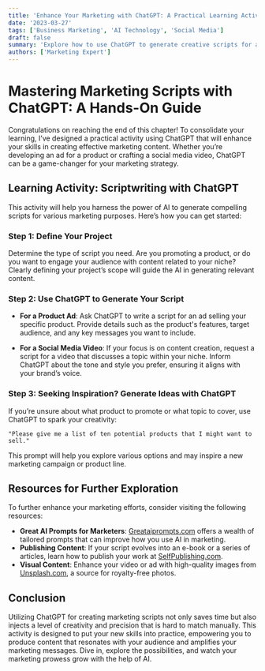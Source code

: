 ```yaml
---
title: 'Enhance Your Marketing with ChatGPT: A Practical Learning Activity'
date: '2023-03-27'
tags: ['Business Marketing', 'AI Technology', 'Social Media']
draft: false
summary: 'Explore how to use ChatGPT to generate creative scripts for ads and social media videos, perfect for promoting products or services in your niche.'
authors: ['Marketing Expert']
---
```


# Mastering Marketing Scripts with ChatGPT: A Hands-On Guide

Congratulations on reaching the end of this chapter! To consolidate your learning, I’ve designed a practical activity using ChatGPT that will enhance your skills in creating effective marketing content. Whether you’re developing an ad for a product or crafting a social media video, ChatGPT can be a game-changer for your marketing strategy.

## Learning Activity: Scriptwriting with ChatGPT

This activity will help you harness the power of AI to generate compelling scripts for various marketing purposes. Here’s how you can get started:

### Step 1: Define Your Project

Determine the type of script you need. Are you promoting a product, or do you want to engage your audience with content related to your niche? Clearly defining your project’s scope will guide the AI in generating relevant content.

### Step 2: Use ChatGPT to Generate Your Script

- **For a Product Ad**: Ask ChatGPT to write a script for an ad selling your specific product. Provide details such as the product's features, target audience, and any key messages you want to include.

- **For a Social Media Video**: If your focus is on content creation, request a script for a video that discusses a topic within your niche. Inform ChatGPT about the tone and style you prefer, ensuring it aligns with your brand’s voice.

### Step 3: Seeking Inspiration? Generate Ideas with ChatGPT

If you’re unsure about what product to promote or what topic to cover, use ChatGPT to spark your creativity:

```plaintext
"Please give me a list of ten potential products that I might want to sell."
```

This prompt will help you explore various options and may inspire a new marketing campaign or product line.

## Resources for Further Exploration

To further enhance your marketing efforts, consider visiting the following resources:

- **Great AI Prompts for Marketers**: [Greataiprompts.com](https://www.greataiprompts.com/chat-gpt/chat-gpt-prompts-for-marketers/) offers a wealth of tailored prompts that can improve how you use AI in marketing.
- **Publishing Content**: If your script evolves into an e-book or a series of articles, learn how to publish your work at [SelfPublishing.com](https://selfpublishing.com/how-to-publish-an-ebook/).
- **Visual Content**: Enhance your video or ad with high-quality images from [Unsplash.com](http://unsplash.com/), a source for royalty-free photos.

## Conclusion

Utilizing ChatGPT for creating marketing scripts not only saves time but also injects a level of creativity and precision that is hard to match manually. This activity is designed to put your new skills into practice, empowering you to produce content that resonates with your audience and amplifies your marketing messages. Dive in, explore the possibilities, and watch your marketing prowess grow with the help of AI.
